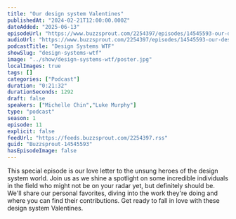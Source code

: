 ```yaml
---
title: "Our design system Valentines"
publishedAt: "2024-02-21T12:00:00.000Z"
dateAdded: "2025-06-13"
episodeUrl: "https://www.buzzsprout.com/2254397/episodes/14545593-our-design-system-valentines.mp3"
audioUrl: "https://www.buzzsprout.com/2254397/episodes/14545593-our-design-system-valentines.mp3"
podcastTitle: "Design Systems WTF"
showSlug: "design-systems-wtf"
image: "../show/design-systems-wtf/poster.jpg"
localImages: true
tags: []
categories: ["Podcast"]
duration: "0:21:32"
durationSeconds: 1292
draft: false
speakers: ["Michelle Chin","Luke Murphy"]
type: "podcast"
season: 1
episode: 11
explicit: false
feedUrl: "https://feeds.buzzsprout.com/2254397.rss"
guid: "Buzzsprout-14545593"
hasEpisodeImage: false
---
```

This special episode is our love letter to the unsung heroes of the design system world. Join us as we shine a spotlight on some incredible individuals in the field who might not be on your radar yet, but definitely should be. We'll share our personal favorites, diving into the work they're doing and where you can find their contributions. Get ready to fall in love with these design system Valentines.
